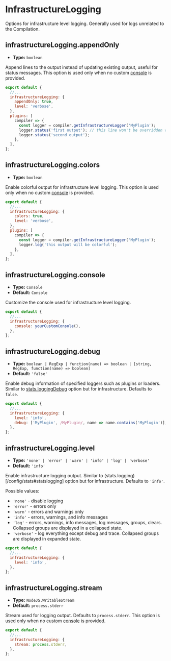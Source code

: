 
<WebpackLicense from="https://webpack.js.org/configuration/infrastructureLogging/" />

# InfrastructureLogging

Options for infrastructure level logging. Generally used for logs unrelated to the Compilation.

## infrastructureLogging.appendOnly

- **Type:** `boolean`

Append lines to the output instead of updating existing output, useful for status messages. This option is used only when no custom [console](#infrastructureloggingconsole) is provided.

```js title="rustbolt.config.mjs"
export default {
  //...
  infrastructureLogging: {
    appendOnly: true,
    level: 'verbose',
  },
  plugins: [
    compiler => {
      const logger = compiler.getInfrastructureLogger('MyPlugin');
      logger.status('first output'); // this line won't be overridden with `appendOnly` enabled
      logger.status('second output');
    },
  ],
};
```

## infrastructureLogging.colors

- **Type:** `boolean`

Enable colorful output for infrastructure level logging. This option is used only when no custom [console](#infrastructureloggingconsole) is provided.

```js title="rustbolt.config.mjs"
export default {
  //...
  infrastructureLogging: {
    colors: true,
    level: 'verbose',
  },
  plugins: [
    compiler => {
      const logger = compiler.getInfrastructureLogger('MyPlugin');
      logger.log('this output will be colorful');
    },
  ],
};
```

## infrastructureLogging.console

- **Type:** `Console`
- **Default:** `Console`

Customize the console used for infrastructure level logging.

```js title="rustbolt.config.mjs"
export default {
  //...
  infrastructureLogging: {
    console: yourCustomConsole(),
  },
};
```

## infrastructureLogging.debug

- **Type:** `boolean | RegExp | function(name) => boolean | [string, RegExp, function(name) => boolean]`
- **Default:** `'false'`

Enable debug information of specified loggers such as plugins or loaders. Similar to [stats.loggingDebug](/config/stats#statsloggingdebug) option but for infrastructure. Defaults to `false`.

```js title="rustbolt.config.mjs"
export default {
  //...
  infrastructureLogging: {
    level: 'info',
    debug: ['MyPlugin', /MyPlugin/, name => name.contains('MyPlugin')],
  },
};
```

## infrastructureLogging.level

- **Type:** `'none' | 'error' | 'warn' | 'info' | 'log' | 'verbose'`
- **Default:** `'info'`

Enable infrastructure logging output. Similar to (stats.logging)[/config/stats#statslogging] option but for infrastructure. Defaults to `'info'`.

Possible values:

- `'none'` - disable logging
- `'error'` - errors only
- `'warn'` - errors and warnings only
- `'info'` - errors, warnings, and info messages
- `'log'` - errors, warnings, info messages, log messages, groups, clears. Collapsed groups are displayed in a collapsed state.
- `'verbose'` - log everything except debug and trace. Collapsed groups are displayed in expanded state.

```js title="rustbolt.config.mjs"
export default {
  //...
  infrastructureLogging: {
    level: 'info',
  },
};
```

## infrastructureLogging.stream

- **Type:** `NodeJS.WritableStream`
- **Default:** `process.stderr`

Stream used for logging output. Defaults to `process.stderr`. This option is used only when no custom [console](#infrastructureloggingconsole) is provided.

```js title="rustbolt.config.mjs"
export default {
  //...
  infrastructureLogging: {
    stream: process.stderr,
  },
};
```
